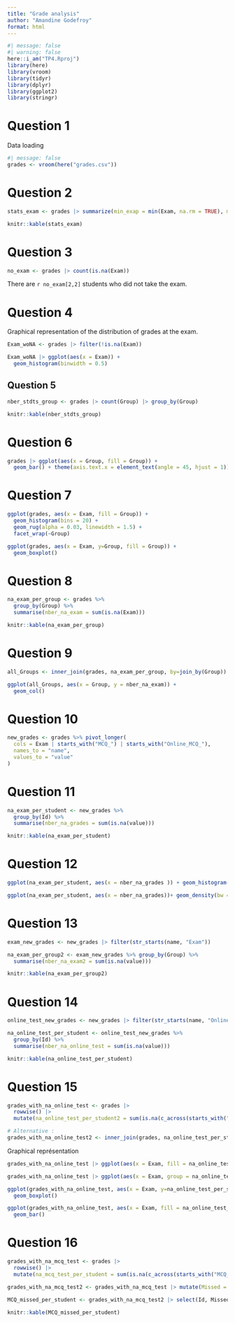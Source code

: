 ```yaml
---
title: "Grade analysis"
author: "Amandine Godefroy"
format: html
---
```


```r
#| message: false
#| warning: false
here::i_am("TP4.Rproj")
library(here)
library(vroom)
library(tidyr)
library(dplyr)
library(ggplot2)
library(stringr)
```

# Question 1

Data loading
```r
#| message: false
grades <- vroom(here("grades.csv"))
```

# Question 2

```r
stats_exam <- grades |> summarize(min_exap = min(Exam, na.rm = TRUE), max_exam = max(Exam, na.rm = TRUE), avg_exam = mean(Exam, na.rm = TRUE), med_exam = median(Exam, na.rm = TRUE))

knitr::kable(stats_exam)
```

# Question 3

```r
no_exam <- grades |> count(is.na(Exam))
```
There are `r no_exam[2,2]` students who did not take the exam.

# Question 4

Graphical representation of the distribution of grades at the exam.
```r
Exam_woNA <- grades |> filter(!is.na(Exam))

Exam_woNA |> ggplot(aes(x = Exam)) +
  geom_histogram(binwidth = 0.5)
```

## Question 5

```r
nber_stdts_group <- grades |> count(Group) |> group_by(Group)

knitr::kable(nber_stdts_group)
```

# Question 6

```r
grades |> ggplot(aes(x = Group, fill = Group)) +
  geom_bar() + theme(axis.text.x = element_text(angle = 45, hjust = 1))
```
# Question 7

```r
ggplot(grades, aes(x = Exam, fill = Group)) +
  geom_histogram(bins = 20) +
  geom_rug(alpha = 0.03, linewidth = 1.5) +
  facet_wrap(~Group)
```

```r
ggplot(grades, aes(x = Exam, y=Group, fill = Group)) +
  geom_boxplot()
```

# Question 8

```r
na_exam_per_group <- grades %>%
  group_by(Group) %>%
  summarise(nber_na_exam = sum(is.na(Exam)))

knitr::kable(na_exam_per_group)
```
# Question 9

```r
all_Groups <- inner_join(grades, na_exam_per_group, by=join_by(Group))

ggplot(all_Groups, aes(x = Group, y = nber_na_exam)) +
  geom_col()
```
# Question 10

```r
new_grades <- grades %>% pivot_longer(
  cols = Exam | starts_with("MCQ_") | starts_with("Online_MCQ_"),
  names_to = "name",
  values_to = "value"
)
```

# Question 11

```r
na_exam_per_student <- new_grades %>%
  group_by(Id) %>%
  summarise(nber_na_grades = sum(is.na(value)))

knitr::kable(na_exam_per_student)
```
# Question 12

```r
ggplot(na_exam_per_student, aes(x = nber_na_grades )) + geom_histogram()
```
```r
ggplot(na_exam_per_student, aes(x = nber_na_grades))+ geom_density(bw = "SJ") + labs(title = "distribution of the number of missing grades per student")
```

# Question 13

```r

exam_new_grades <- new_grades |> filter(str_starts(name, "Exam"))

na_exam_per_group2 <- exam_new_grades %>% group_by(Group) %>%
  summarise(nber_na_exam2 = sum(is.na(value)))

knitr::kable(na_exam_per_group2)
```

# Question 14

```r
online_test_new_grades <- new_grades |> filter(str_starts(name, "Online_MCQ_"))

na_online_test_per_student <- online_test_new_grades %>%
  group_by(Id) %>%
  summarise(nber_na_online_test = sum(is.na(value)))

knitr::kable(na_online_test_per_student)
```

# Question 15

```r
grades_with_na_online_test <- grades |>
  rowwise() |>
  mutate(na_online_test_per_student2 = sum(is.na(c_across(starts_with("Online_MCQ_")))))
```

```r
# Alternative :
grades_with_na_online_test2 <- inner_join(grades, na_online_test_per_student, by = join_by(Id))
```

Graphical représentation 
```r
grades_with_na_online_test |> ggplot(aes(x = Exam, fill = na_online_test_per_student2, color = na_online_test_per_student2)) + geom_histogram()
```
```r
grades_with_na_online_test |> ggplot(aes(x = Exam, group = na_online_test_per_student2, color = na_online_test_per_student2))+ geom_density(bw = "SJ")
```
```r
ggplot(grades_with_na_online_test, aes(x = Exam, y=na_online_test_per_student2, fill = na_online_test_per_student2)) +
  geom_boxplot()
```
```r
ggplot(grades_with_na_online_test, aes(x = Exam, fill = na_online_test_per_student2, color = na_online_test_per_student2)) +
  geom_bar() 
```

# Question 16

```r
grades_with_na_mcq_test <- grades |>
  rowwise() |>
  mutate(na_mcq_test_per_student = sum(is.na(c_across(starts_with("MCQ_")))))

grades_with_na_mcq_test2 <- grades_with_na_mcq_test |> mutate(Missed = if (na_mcq_test_per_student == 0) Missed <- FALSE else Missed <- TRUE)

MCQ_missed_per_student <- grades_with_na_mcq_test2 |> select(Id, Missed)

knitr::kable(MCQ_missed_per_student)
```

